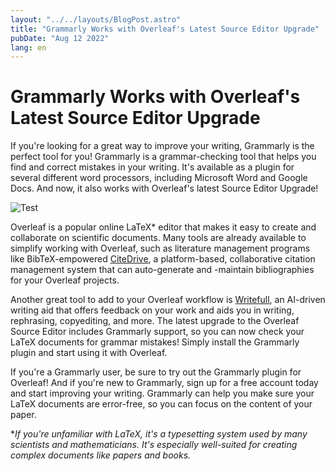 ```yaml
---
layout: "../../layouts/BlogPost.astro"
title: "Grammarly Works with Overleaf's Latest Source Editor Upgrade"
pubDate: "Aug 12 2022"
lang: en
---
```


# Grammarly Works with Overleaf's Latest Source Editor Upgrade

If you're looking for a great way to improve your writing, Grammarly is the perfect tool for you! Grammarly is a grammar-checking tool that helps you find and correct mistakes in your writing. It's available as a plugin for several different word processors, including Microsoft Word and Google Docs. And now, it also works with Overleaf's latest Source Editor Upgrade!

![Test](https://images.prismic.io/citedrive/43cea2af-2d9c-47af-8bdf-3cb0cfd82ca1_Screenshot%202022-08-12%20at%2013.16.21.png?ixlib=gatsbyFP&auto=compress%2Cformat&fit=max&q=50&w=1000&h=593)

Overleaf is a popular online LaTeX* editor that makes it easy to create and collaborate on scientific documents. Many tools are already available to simplify working with Overleaf, such as literature management programs like BibTeX-empowered [CiteDrive](https://www.overleaf.com/blog/citedrive-easy-reference-management-for-overleaf), a platform-based, collaborative citation management system that can auto-generate and -maintain bibliographies for your Overleaf projects.

Another great tool to add to your Overleaf workflow is [Writefull](https://www.writefull.com/writefull-for-overleaf), an AI-driven writing aid that offers feedback on your work and aids you in writing, rephrasing, copyediting, and more. The latest upgrade to the Overleaf Source Editor includes Grammarly support, so you can now check your LaTeX documents for grammar mistakes! Simply install the Grammarly plugin and start using it with Overleaf.

If you're a Grammarly user, be sure to try out the Grammarly plugin for Overleaf! And if you're new to Grammarly, sign up for a free account today and start improving your writing. Grammarly can help you make sure your LaTeX documents are error-free, so you can focus on the content of your paper.

*_If you're unfamiliar with LaTeX, it's a typesetting system used by many scientists and mathematicians. It's especially well-suited for creating complex documents like papers and books._
